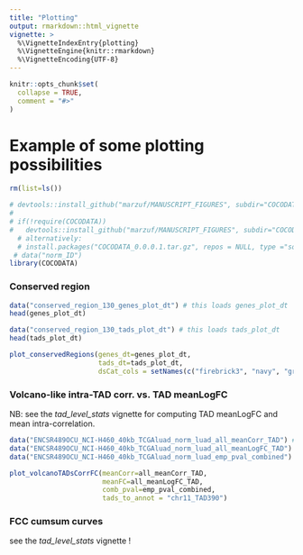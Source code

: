 ```yaml
---
title: "Plotting"
output: rmarkdown::html_vignette
vignette: >
  %\VignetteIndexEntry{plotting}
  %\VignetteEngine{knitr::rmarkdown}
  %\VignetteEncoding{UTF-8}
---
```


```r
knitr::opts_chunk$set(
  collapse = TRUE,
  comment = "#>"
)
```

# Example of some plotting possibilities

```r
rm(list=ls())

# devtools::install_github("marzuf/MANUSCRIPT_FIGURES", subdir="COCODATA")
# 
# if(!require(COCODATA))
#   devtools::install_github("marzuf/MANUSCRIPT_FIGURES", subdir="COCODATA")
  # alternatively: 
  # install.packages("COCODATA_0.0.0.1.tar.gz", repos = NULL, type ="source")
 # data("norm_ID")
library(COCODATA)
```



### Conserved region

``` r
data("conserved_region_130_genes_plot_dt") # this loads genes_plot_dt
head(genes_plot_dt)

data("conserved_region_130_tads_plot_dt") # this loads tads_plot_dt
head(tads_plot_dt)

plot_conservedRegions(genes_dt=genes_plot_dt, 
                      tads_dt=tads_plot_dt,
                      dsCat_cols = setNames(c("firebrick3", "navy", "gray50"), c("wt_vs_mut", "norm_vs_tumor", "subtypes")))
```

### Volcano-like intra-TAD corr. vs. TAD meanLogFC

NB: see the <em>tad_level_stats</em> vignette for computing TAD meanLogFC and mean intra-correlation.

``` r
data("ENCSR489OCU_NCI-H460_40kb_TCGAluad_norm_luad_all_meanCorr_TAD") # this loads all_meanCorr_TAD
data("ENCSR489OCU_NCI-H460_40kb_TCGAluad_norm_luad_all_meanLogFC_TAD") # this loads all_meanLogFC_TAD
data("ENCSR489OCU_NCI-H460_40kb_TCGAluad_norm_luad_emp_pval_combined") # this loads emp_pval_combined

plot_volcanoTADsCorrFC(meanCorr=all_meanCorr_TAD, 
                       meanFC=all_meanLogFC_TAD, 
                       comb_pval=emp_pval_combined,
                       tads_to_annot = "chr11_TAD390")
```



### FCC cumsum curves

see the <em>tad_level_stats</em> vignette !

